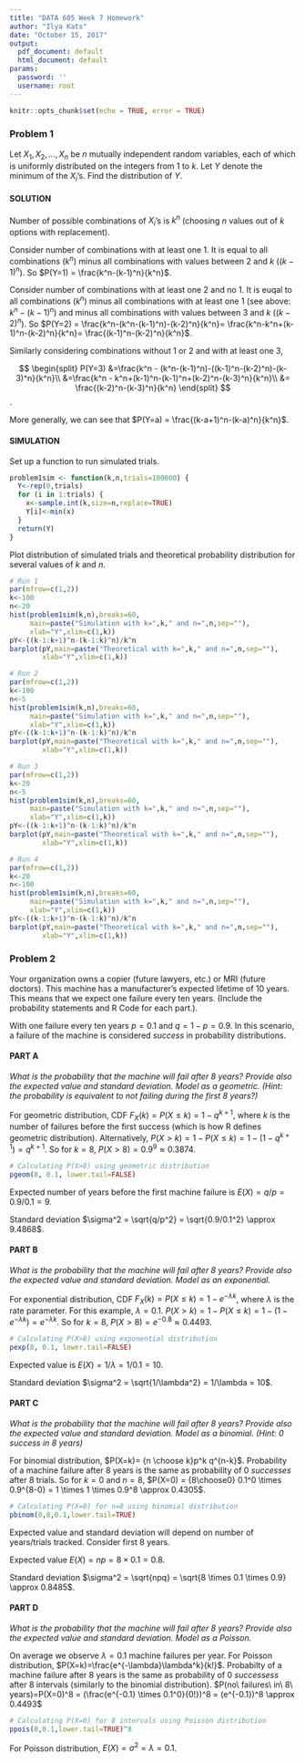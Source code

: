 ```yaml
---
title: "DATA 605 Week 7 Homework"
author: "Ilya Kats"
date: "October 15, 2017"
output:
  pdf_document: default
  html_document: default
params:
  password: ''
  username: root
---
```


```r
knitr::opts_chunk$set(echo = TRUE, error = TRUE)
```

### Problem 1

Let $X_1, X_2,...,X_n$ be $n$ mutually independent random variables, each of
which is uniformly distributed on the integers from $1$ to $k$. Let $Y$ denote the
minimum of the $X_i$'s. Find the distribution of $Y$. 

#### SOLUTION

Number of possible combinations of $X_i$'s is $k^n$ (choosing $n$ values out of $k$ options with replacement).

Consider number of combinations with at least one $1$. It is equal to all combinations ($k^n$) minus all combinations with values between $2$ and $k$ ($(k-1)^n$). So $P(Y=1) = \frac{k^n-(k-1)^n}{k^n}$.

Consider number of combinations with at least one $2$ and no $1$. It is euqal to all combinations ($k^n$) minus all combinations with at least one $1$ (see above: $k^n-(k-1)^n$) and minus all combinations with values between $3$ and $k$ ($(k-2)^n$). So $P(Y=2) = \frac{k^n-(k^n-(k-1)^n)-(k-2)^n}{k^n}= \frac{k^n-k^n+(k-1)^n-(k-2)^n}{k^n}= \frac{(k-1)^n-(k-2)^n}{k^n}$.

Similarly considering combinations without $1$ or $2$ and with at least one $3$, 

$$
\begin{split}
P(Y=3) &=\frac{k^n - (k^n-(k-1)^n)-((k-1)^n-(k-2)^n)-(k-3)^n}{k^n}\\ 
&=\frac{k^n - k^n+(k-1)^n-(k-1)^n+(k-2)^n-(k-3)^n}{k^n}\\ 
&= \frac{(k-2)^n-(k-3)^n}{k^n}
\end{split}
$$.

More generally, we can see that $P(Y=a) = \frac{(k-a+1)^n-(k-a)^n}{k^n}$.

#### SIMULATION

Set up a function to run simulated trials.

```r
problem1sim <- function(k,n,trials=100000) {
  Y<-rep(0,trials)
  for (i in 1:trials) {
    x<-sample.int(k,size=n,replace=TRUE)
    Y[i]<-min(x)
  }
  return(Y)
}
```

Plot distribution of simulated trials and theoretical probability distribution for several values of $k$ and $n$.

```r
# Run 1
par(mfrow=c(1,2))
k<-100
n<-20
hist(problem1sim(k,n),breaks=60,
     main=paste("Simulation with k=",k," and n=",n,sep=""),
     xlab="Y",xlim=c(1,k))
pY<-((k-1:k+1)^n-(k-1:k)^n)/k^n
barplot(pY,main=paste("Theoretical with k=",k," and n=",n,sep=""),
        xlab="Y",xlim=c(1,k))

# Run 2
par(mfrow=c(1,2))
k<-100
n<-5
hist(problem1sim(k,n),breaks=60,
     main=paste("Simulation with k=",k," and n=",n,sep=""),
     xlab="Y",xlim=c(1,k))
pY<-((k-1:k+1)^n-(k-1:k)^n)/k^n
barplot(pY,main=paste("Theoretical with k=",k," and n=",n,sep=""),
        xlab="Y",xlim=c(1,k))

# Run 3
par(mfrow=c(1,2))
k<-20
n<-5
hist(problem1sim(k,n),breaks=60,
     main=paste("Simulation with k=",k," and n=",n,sep=""),
     xlab="Y",xlim=c(1,k))
pY<-((k-1:k+1)^n-(k-1:k)^n)/k^n
barplot(pY,main=paste("Theoretical with k=",k," and n=",n,sep=""),
        xlab="Y",xlim=c(1,k))

# Run 4
par(mfrow=c(1,2))
k<-20
n<-100
hist(problem1sim(k,n),breaks=60,
     main=paste("Simulation with k=",k," and n=",n,sep=""),
     xlab="Y",xlim=c(1,k))
pY<-((k-1:k+1)^n-(k-1:k)^n)/k^n
barplot(pY,main=paste("Theoretical with k=",k," and n=",n,sep=""),
        xlab="Y",xlim=c(1,k))
```

### Problem 2

Your organization owns a copier (future lawyers, etc.) or MRI (future doctors).
This machine has a manufacturer's expected lifetime of 10 years. This means
that we expect one failure every ten years. (Include the probability statements
and R Code for each part.).

With one failure every ten years $p=0.1$ and $q=1-p=0.9$. In this scenario, a failure of the machine is considered *success* in probability distributions.

#### PART A

*What is the probability that the machine will fail after 8 years? Provide also the
expected value and standard deviation. Model as a geometric. (Hint: the probability is
equivalent to not failing during the first 8 years?)*

For geometric distribution, CDF $F_X(k)=P(X\le k)=1-q^{k+1}$, where $k$ is the number of failures before the first success (which is how R defines geometric distribution). Alternatively, $P(X>k) = 1-P(X \le k) = 1 - (1-q^{k+1}) = q^{k+1}$. So for $k=8$, $P(X>8) = 0.9^9 \approx 0.3874$. 

```r
# Calculating P(X>8) using geometric distribution
pgeom(8, 0.1, lower.tail=FALSE)
```

Expected number of years before the first machine failure is $E(X)=q/p= 0.9/0.1 = 9$.

Standard deviation $\sigma^2 = \sqrt{q/p^2} = \sqrt{0.9/0.1^2} \approx 9.4868$.

#### PART B

*What is the probability that the machine will fail after 8 years? Provide also the
expected value and standard deviation. Model as an exponential.*

For exponential distribution, CDF $F_X(k) = P(X \le k) = 1-e^{-\lambda k}$, where $\lambda$ is the rate parameter. For this example, $\lambda=0.1$. $P(X>k) = 1-P(X \le k) = 1-(1-e^{-\lambda k}) = e^{-\lambda k}$. So for $k=8$, $P(X>8) = e^{-0.8} \approx 0.4493$. 

```r
# Calculating P(X>8) using exponential distribution
pexp(8, 0.1, lower.tail=FALSE)
```

Expected value is $E(X) = 1/\lambda = 1/0.1 = 10$.

Standard deviation $\sigma^2 = \sqrt{1/\lambda^2} = 1/\lambda = 10$.

#### PART C

*What is the probability that the machine will fail after 8 years? Provide also the
expected value and standard deviation. Model as a binomial. (Hint: 0 success in 8
years)*

For binomial distribution, $P(X=k)= {n \choose k}p^k q^{n-k}$. Probability of a machine failure after 8 years is the same as probability of 0 *successes* after 8 trials. So for $k=0$ and $n=8$, $P(X=0) = {8\choose0} 0.1^0 \times 0.9^{8-0} = 1 \times 1 \times 0.9^8 \approx 0.4305$.

```r
# Calculating P(X=0) for n=8 using binomial distribution
pbinom(0,8,0.1,lower.tail=TRUE)
```

Expected value and standard deviation will depend on number of years/trials tracked. Consider first 8 years.

Expected value $E(X)=np= 8 \times 0.1 = 0.8$.

Standard deviation $\sigma^2 = \sqrt{npq} = \sqrt{8 \times 0.1 \times 0.9} \approx 0.8485$.

#### PART D

*What is the probability that the machine will fail after 8 years? Provide also the
expected value and standard deviation. Model as a Poisson.*

On average we observe $\lambda=0.1$ machine failures per year. For Poisson distribution, $P(X=k)=\frac{e^{-\lambda}\lambda^k}{k!}$. Probabilty of a machine failure after 8 years is the same as probability of 0 *successess* after 8 intervals (similarly to the binomial distribution). $P(no\ failures\ in\ 8\ years)=P(X=0)^8 = (\frac{e^{-0.1} \times 0.1^0}{0!})^8 = (e^{-0.1})^8 \approx 0.4493$

```r
# Calculating P(X=0) for 8 intervals using Poisson distribution
ppois(0,0.1,lower.tail=TRUE)^8
```

For Poisson distribution, $E(X) = \sigma^2 = \lambda = 0.1$.